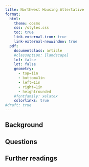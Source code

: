 ```yaml
---
title: Northwest Housing Atlertative
format: 
  html: 
    theme: cosmo
    css: /styles.css
    toc: true
    link-external-icon: true
    link-external-newwindow: true
  pdf: 
    documentclass: article
    #classoption: [landscape]
    lof: false
    lot: false
    geometry:
      - top=1in
      - bottom=1in
      - left=1in
      - right=1in
      - heightrounded
    #fontfamily: xelatex
    colorlinks: true
#draft: true
---
```


## Background

## Questions

## Further readings




